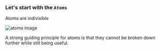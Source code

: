 
<Layout>

### Let's start with the `Atoms`

<Appear>

Atoms are indivisible

![atoms image](https://cl.ly/309caa632e96/[a210993ebdbaba28ccb4269dd4970e80]_Image%202019-07-23%20at%209.57.37%20PM.png)

</Appear>

<Notes>
A strong guiding principle for atoms is that they cannot be broken down further while still being useful.  
</Notes>

</Layout>